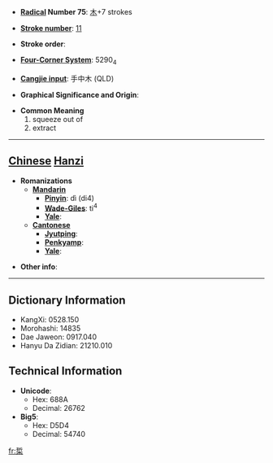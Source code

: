 * '''[[Wiktionary:Chinese radical index| Radical]] Number 75''': [[Wiktionary:Chinese radical index 木|木]]+7 strokes

* '''[[Wiktionary:Chinese total strokes index|Stroke number]]''': [[Wiktionary:Chinese total strokes index 11|11]]

* '''Stroke order''': 

* '''[[Wiktionary:Chinese four corner index|Four-Corner System]]''': 5290<sub>4</sub>

* '''[[Wiktionary:Chinese Cangjie index|Cangjie input]]''': 手中木 (QLD)

* '''Graphical Significance and Origin''': 

* '''Common Meaning'''
*#squeeze out of
*# extract


----

== [[Chinese]] [[Hanzi]] ==

* '''Romanizations'''
** '''[[Mandarin]]'''
*** '''[[Pinyin]]''': dì (di4)
*** '''[[Wade-Giles]]''': ti<sup>4</sup>
*** '''[[Yale]]''': 
** '''[[Cantonese]]'''
*** '''[[Jyutping]]''':
*** '''[[Penkyamp]]''': 
*** '''[[Yale]]''': 

* '''Other info''': 

----

== Dictionary Information ==

* KangXi: 0528.150
* Morohashi: 14835
* Dae Jaweon: 0917.040
* Hanyu Da Zidian: 21210.010

== Technical Information ==

* '''Unicode''':
** Hex: 688A
** Decimal: 26762
* '''Big5''':
** Hex: D5D4
** Decimal: 54740

[[fr:梊]]